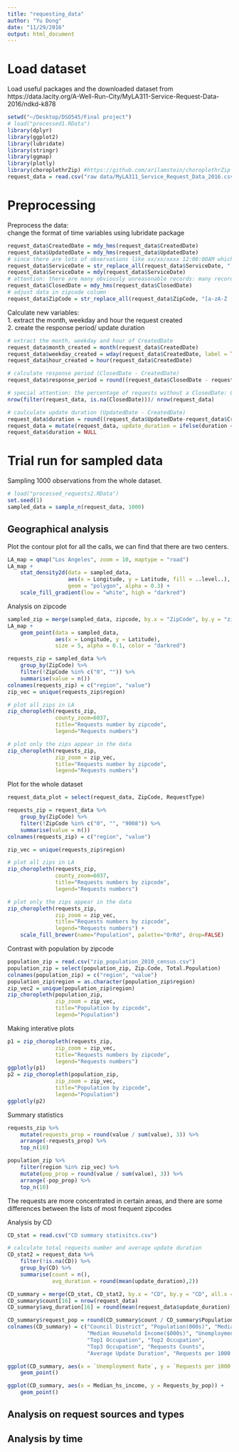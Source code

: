 ```yaml
---
title: "requesting_data"
author: "Yu Dong"
date: "11/29/2016"
output: html_document
---
```


# Load dataset

Load useful packages and the downloaded dataset from https://data.lacity.org/A-Well-Run-City/MyLA311-Service-Request-Data-2016/ndkd-k878

```r
setwd("~/Desktop/DSO545/Final project")
# load("processed1.RData")
library(dplyr)
library(ggplot2)
library(lubridate)
library(stringr)
library(ggmap)
library(plotly)
library(choroplethrZip) #https://github.com/arilamstein/choroplethrZip
request_data = read.csv("raw data/MyLA311_Service_Request_Data_2016.csv")
```

# Preprocessing

Preprocess the data:  
change the format of time variables using lubridate package  

```r
request_data$CreatedDate = mdy_hms(request_data$CreatedDate)
request_data$UpdatedDate = mdy_hms(request_data$UpdatedDate)
# since there are lots of observations like xx/xx/xxxx 12:00:00AM which leads to unaccurate time records, remove the hour-minute_seconds part
request_data$ServiceDate = str_replace_all(request_data$ServiceDate, " [0-9]{2}:[0-9]{2}:[0-9]{2} [AP]M", "")
request_data$ServiceDate = mdy(request_data$ServiceDate)
# attention: there are many obviously unreasonable records: many records with service date of 1900/01/01, and some other service dates in 2017 or later
request_data$ClosedDate = mdy_hms(request_data$ClosedDate)
# adjust data in zipcode column
request_data$ZipCode = str_replace_all(request_data$ZipCode, "[a-zA-Z ,]*", "")
```

Calculate new variables:  
1. extract the month, weekday and hour the request created  
2. create the response period/ update duration

```r
# extract the month, weekday and hour of CreatedDate
request_data$month_created = month(request_data$CreatedDate)
request_data$weekday_created = wday(request_data$CreatedDate, label = TRUE)
request_data$hour_created = hour(request_data$CreatedDate)

# calculate response period (ClosedDate - CreatedDate)
request_data$response_period = round((request_data$ClosedDate - request_data$CreatedDate) / (60 * 60),2)  # round to 2 digits, in hours

# special attention: the percentage of requests without a ClosedDate: 0.546
nrow(filter(request_data, is.na(ClosedDate)))/ nrow(request_data)

# caulculate update duration (UpdatedDate - CreatedDate)
request_data$duration = round((request_data$UpdatedDate-request_data$CreatedDate)/(60*60),2)
request_data = mutate(request_data, update_duration = ifelse(duration <= 0, 0, duration))
request_data$duration = NULL
```

# Trial run for sampled data

Sampling 1000 observations from the whole dataset.

```r
# load("processed_requests2.RData")
set.seed(1)
sampled_data = sample_n(request_data, 1000)
```

## Geographical analysis

Plot the contour plot for all the calls, we can find that there are two centers.

```r
LA_map = qmap("Los Angeles", zoom = 10, maptype = "road")
LA_map + 
    stat_density2d(data = sampled_data,
                   aes(x = Longitude, y = Latitude, fill = ..level..),
                   geom = "polygon", alpha = 0.3) +
    scale_fill_gradient(low = "white", high = "darkred")
```

Analysis on zipcode

```r
sampled_zip = merge(sampled_data, zipcode, by.x = "ZipCode", by.y = "zip")
LA_map +   
    geom_point(data = sampled_data,
               aes(x = Longitude, y = Latitude),
               size = 5, alpha = 0.1, color = "darkred")

requests_zip = sampled_data %>% 
    group_by(ZipCode) %>%
    filter(!ZipCode %in% c("0", "")) %>%
    summarise(value = n())
colnames(requests_zip) = c("region", "value") 
zip_vec = unique(requests_zip$region)

# plot all zips in LA
zip_choropleth(requests_zip,
               county_zoom=6037, 
               title="Requests number by zipcode",
               legend="Requests numbers")

# plot only the zips appear in the data
zip_choropleth(requests_zip, 
               zip_zoom = zip_vec, 
               title="Requests number by zipcode",
               legend="Requests numbers")

```

Plot for the whole dataset

```r
request_data_plot = select(request_data, ZipCode, RequestType)

requests_zip = request_data %>% 
    group_by(ZipCode) %>%
    filter(!ZipCode %in% c("0", "", "9008")) %>%
    summarise(value = n())
colnames(requests_zip) = c("region", "value") 

zip_vec = unique(requests_zip$region)

# plot all zips in LA
zip_choropleth(requests_zip,
               county_zoom=6037, 
               title="Requests numbers by zipcode",
               legend="Requests numbers")

# plot only the zips appear in the data
zip_choropleth(requests_zip, 
               zip_zoom = zip_vec, 
               title="Requests numbers by zipcode",
               legend="Requests numbers") +
    scale_fill_brewer(name="Population", palette="OrRd", drop=FALSE)
```

Contrast with population by zipcode

```r
population_zip = read.csv("zip_population_2010_census.csv")
population_zip = select(population_zip, Zip.Code, Total.Population)
colnames(population_zip) = c("region", "value")
population_zip$region = as.character(population_zip$region)
zip_vec2 = unique(population_zip$region)
zip_choropleth(population_zip, 
               zip_zoom = zip_vec, 
               title="Population by zipcode",
               legend="Population")
```

Making interative plots

```r
p1 = zip_choropleth(requests_zip, 
               zip_zoom = zip_vec, 
               title="Requests numbers by zipcode",
               legend="Requests numbers")
ggplotly(p1)
p2 = zip_choropleth(population_zip, 
               zip_zoom = zip_vec, 
               title="Population by zipcode",
               legend="Population")
ggplotly(p2)
```

Summary statistics

```r
requests_zip %>%
    mutate(requests_prop = round(value / sum(value), 3)) %>%
    arrange(-requests_prop) %>%
    top_n(10)

population_zip %>%
    filter(region %in% zip_vec) %>%
    mutate(pop_prop = round(value / sum(value), 3)) %>%
    arrange(-pop_prop) %>%
    top_n(10)
```

The requests are more concentrated in certain areas, and there are some differences between the lists of most frequent zipcodes

Analysis by CD

```r
CD_stat = read.csv("CD summary statisitcs.csv")

# calculate total requests number and average update duration
CD_stat2 = request_data %>%
    filter(!is.na(CD)) %>%
    group_by(CD) %>%
    summarise(count = n(), 
              avg_duration = round(mean(update_duration),2))

CD_summary = merge(CD_stat, CD_stat2, by.x = "CD", by.y = "CD", all.x = TRUE)
CD_summary$count[16] = nrow(request_data)
CD_summary$avg_duration[16] = round(mean(request_data$update_duration),2)

CD_summary$request_pop = round(CD_summary$count / CD_summary$Population.000s., 2)
colnames(CD_summary) = c("Council District", "Population(000s)", "Median Age", 
                         "Median Household Income($000s)", "Unemployment Rate", 
                         "Top1 Occupation", "Top2 Occupation", 
                         "Top3 Occupation", "Requests Counts", 
                         "Average Update Duration", "Requests per 1000 Residents")

ggplot(CD_summary, aes(x = `Unemployment Rate`, y = `Requests per 1000 Residents`)) +
    geom_point()

ggplot(CD_summary, aes(x = Median_hs_income, y = Requests_by_pop)) +
    geom_point()

```



## Analysis on request sources and types

## Analysis by time